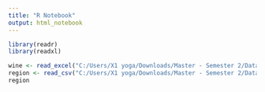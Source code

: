 ---
title: "R Notebook"
output: html_notebook
---

```{r}
library(readr)
library(readxl)
```

```{r}
wine <- read_excel("C:/Users/X1 yoga/Downloads/Master - Semester 2/Data Wrangling and R/Assignment 3/A3 Data/Wine.xlsx", col_names = TRUE)
region <- read_csv("C:/Users/X1 yoga/Downloads/Master - Semester 2/Data Wrangling and R/Assignment 3/A3 Data/Region.csv",col_names = TRUE )
region

```

